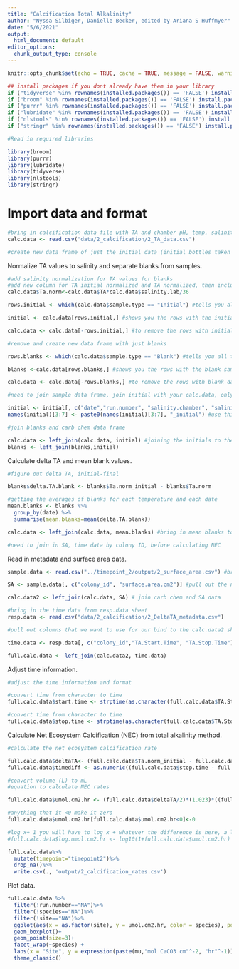 ```yaml
---
title: "Calcification Total Alkalinity"
author: "Nyssa Silbiger, Danielle Becker, edited by Ariana S Huffmyer"
date: "5/6/2021"
output:
  html_document: default
editor_options: 
  chunk_output_type: console
---
```


```r
knitr::opts_chunk$set(echo = TRUE, cache = TRUE, message = FALSE, warning = FALSE)
```

```r
## install packages if you dont already have them in your library
if ("tidyverse" %in% rownames(installed.packages()) == 'FALSE') install.packages('tidyverse') 
if ("broom" %in% rownames(installed.packages()) == 'FALSE') install.packages('broom') 
if ("purrr" %in% rownames(installed.packages()) == 'FALSE') install.packages('purrr') 
if ("lubridate" %in% rownames(installed.packages()) == 'FALSE') install.packages('lubridate') 
if ("nlstools" %in% rownames(installed.packages()) == 'FALSE') install.packages('nlstools')
if ("stringr" %in% rownames(installed.packages()) == 'FALSE') install.packages('stringr') 

#Read in required libraries

library(broom)
library(purrr)
library(lubridate)
library(tidyverse)
library(nlstools)
library(stringr)
```

# Import data and format
```r
#bring in calcification data file with TA and chamber pH, temp, salinity measurements
calc.data <- read.csv("data/2_calcification/2_TA_data.csv")

#create new data frame of just the initial data (initial bottles taken before each run for initial TA measurements), pull out initial data from sample.type
```

Normalize TA values to salinity and separate blanks from samples.  
```r
#add salinity normalization for TA values for blanks
#add new column for TA initial normalized and TA normalized, then include TA.norm values below 
calc.data$Ta.norm<-calc.data$TA*calc.data$salinity.lab/36

rows.initial <- which(calc.data$sample.type == "Initial") #tells you all the rows that you have with initial sample type

initial <- calc.data[rows.initial,] #shows you the rows with the initial sample type

calc.data <- calc.data[-rows.initial,] #to remove the rows with initial data

#remove and create new data frame with just blanks

rows.blanks <- which(calc.data$sample.type == "Blank") #tells you all the rows that you have wwith blanks

blanks <-calc.data[rows.blanks,] #shows you the rows with the blank sample type

calc.data <- calc.data[-rows.blanks,] #to remove the rows with blank data

#need to join sample data frame, join initial with your calc.data, only by run number, pull out the columns we need

initial <- initial[, c("date","run.number", "salinity.chamber", "salinity.lab", "TA", "mV.chamber", "Ta.norm")]
names(initial)[3:7] <- paste0(names(initial)[3:7], "_initial") #use this to rename all of our columns

#join blanks and carb chem data frame

calc.data <- left_join(calc.data, initial) #joining the initials to the data frame for carb chem
blanks <- left_join(blanks,initial)
```

Calculate delta TA and mean blank values.  
```r
#figure out delta TA, initial-final

blanks$delta.TA.blank <- blanks$Ta.norm_initial - blanks$Ta.norm

#getting the averages of blanks for each temperature and each date
mean.blanks <- blanks %>% 
  group_by(date) %>%
  summarise(mean.blanks=mean(delta.TA.blank))

calc.data <- left_join(calc.data, mean.blanks) #bring in mean blanks to calc.data

#need to join in SA, time data by colony ID, before calculating NEC
```

Read in metadata and surface area data.  
```r
sample.data <- read.csv("../timepoint_2/output/2_surface_area.csv") #bring in SA and volume data sheet

SA <- sample.data[, c("colony_id", "surface.area.cm2")] #pull out the necessary columns and treatment 

calc.data2 <- left_join(calc.data, SA) # join carb chem and SA data

#bring in the time data from resp.data sheet
resp.data <- read.csv("data/2_calcification/2_DeltaTA_metadata.csv")

#pull out columns that we want to use for our bind to the calc.data2 sheet

time.data <- resp.data[, c("colony_id","TA.Start.Time", "TA.Stop.Time")] 

full.calc.data <- left_join(calc.data2, time.data)
```

Adjust time information.  
```r
#adjust the time information and format

#convert time from character to time
full.calc.data$start.time <- strptime(as.character(full.calc.data$TA.Start.Time), "%I:%M:%S %p")

#convert time from character to time
full.calc.data$stop.time <- strptime(as.character(full.calc.data$TA.Stop.Time), "%I:%M:%S %p")
```

Calculate Net Ecosystem Calcification (NEC) from total alkalinity method.  
```r
#calculate the net ecosystem calcification rate

full.calc.data$deltaTA<- (full.calc.data$Ta.norm_initial - full.calc.data$Ta.norm) - full.calc.data$mean.blanks
full.calc.data$timediff <- as.numeric((full.calc.data$stop.time - full.calc.data$start.time)) 

#convert volume (L) to mL 
#equation to calculate NEC rates 

full.calc.data$umol.cm2.hr <- (full.calc.data$deltaTA/2)*(1.023)*((full.calc.data$vol.L*1000)/full.calc.data$surface.area.cm2)*(1/full.calc.data$timediff)*(1/1000)

#anything that it <0 make it zero
full.calc.data$umol.cm2.hr[full.calc.data$umol.cm2.hr<0]<-0

#log x+ 1 you will have to log x + whatever the difference is here, a line for dissolution and calcification
#full.calc.data$log.umol.cm2.hr <- log10(1+full.calc.data$umol.cm2.hr) 

full.calc.data%>%
  mutate(timepoint="timepoint2")%>%
  drop_na()%>%
  write.csv(., 'output/2_calcification_rates.csv') 
```


Plot data.  
```r
full.calc.data %>%
  filter(!run.number=="NA")%>%
  filter(!species=="NA")%>%
  filter(!site=="NA")%>%
  ggplot(aes(x = as.factor(site), y = umol.cm2.hr, color = species), position=position_dodge(0.5)) +
  geom_boxplot()+
  geom_point(size=3)+
  facet_wrap(~species) +
  labs(x = "Site", y = expression(paste(mu,"mol CaCO3 cm"^-2, "hr"^-1))) +                                       # Plot all points
  theme_classic() 
```